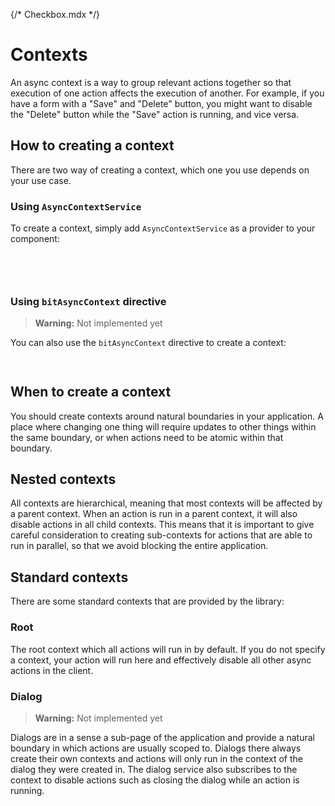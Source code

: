 {/* Checkbox.mdx */}



<Meta of={AsyncContextStories} />

# Contexts

An async context is a way to group relevant actions together so that execution of one action affects
the execution of another. For example, if you have a form with a "Save" and "Delete" button, you
might want to disable the "Delete" button while the "Save" action is running, and vice versa.

<Canvas of={AsyncContextStories.Simple} />

## How to creating a context

There are two way of creating a context, which one you use depends on your use case.

### Using `AsyncContextService`

To create a context, simply add `AsyncContextService` as a provider to your component:

```typescript
@Component({
  providers: [AsyncContextService],
})
```

### Using `bitAsyncContext` directive

> **Warning:** Not implemented yet

You can also use the `bitAsyncContext` directive to create a context:

```html
<ng-container bitAsyncContext></ng-container>
```

## When to create a context

You should create contexts around natural boundaries in your application. A place where changing one
thing will require updates to other things within the same boundary, or when actions need to be
atomic within that boundary.

## Nested contexts

All contexts are hierarchical, meaning that most contexts will be affected by a parent context. When
an action is run in a parent context, it will also disable actions in all child contexts. This means
that it is important to give careful consideration to creating sub-contexts for actions that are
able to run in parallel, so that we avoid blocking the entire application.

<Canvas of={AsyncContextStories.NestedParentWithSiblings} />

## Standard contexts

There are some standard contexts that are provided by the library:

### Root

The root context which all actions will run in by default. If you do not specify a context, your
action will run here and effectively disable all other async actions in the client.

### Dialog

> **Warning:** Not implemented yet

Dialogs are in a sense a sub-page of the application and provide a natural boundary in which actions
are usually scoped to. Dialogs there always create their own contexts and actions will only run in
the context of the dialog they were created in. The dialog service also subscribes to the context to
disable actions such as closing the dialog while an action is running.
